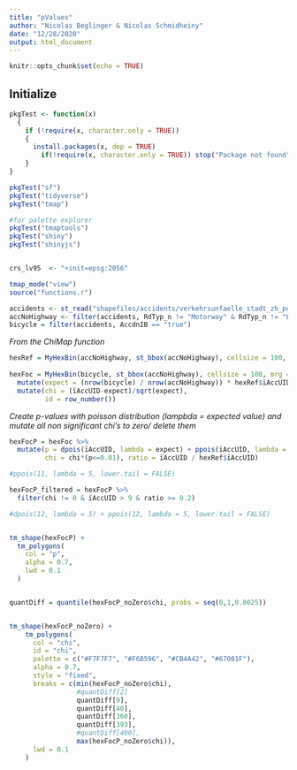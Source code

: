 ---
title: "pValues"
author: "Nicolas Beglinger & Nicolas Schmidheiny"
date: "12/28/2020"
output: html_document
---

```{r setup, include=FALSE}
knitr::opts_chunk$set(echo = TRUE)
```

## Initialize
```{r, echo = FALSE, message = FALSE}
pkgTest <- function(x) 
  {
    if (!require(x, character.only = TRUE))
    {
      install.packages(x, dep = TRUE)
        if(!require(x, character.only = TRUE)) stop("Package not found")
    }
}

pkgTest("sf")
pkgTest("tidyverse")
pkgTest("tmap")

#for palette explorer
pkgTest("tmaptools")
pkgTest("shiny")
pkgTest("shinyjs")


crs_lv95  <- "+init=epsg:2056"

tmap_mode("view")
source("functions.r")
```

```{r}
accidents <- st_read("shapefiles/accidents/verkehrsunfaelle_stadt_zh_points_new.shp")
accNoHighway <- filter(accidents, RdTyp_n != "Motorway" & RdTyp_n != "Expressway")
bicycle = filter(accidents, AccdnIB == "true")


```

*From the ChiMap function*
```{r}
hexRef = MyHexBin(accNoHighway, st_bbox(accNoHighway), cellsize = 100, mrg = 100)
    
hexFoc = MyHexBin(bicycle, st_bbox(accNoHighway), cellsize = 100, mrg = 100) %>%
  mutate(expect = (nrow(bicycle) / nrow(accNoHighway)) * hexRef$ïAccUID) %>%
  mutate(chi = (ïAccUID-expect)/sqrt(expect),
         id = row_number())

```

*Create p-values with poisson distribution (lampbda = expected value) and mutate all non significant chi's to zero/ delete them*
```{r}
hexFocP = hexFoc %>%
  mutate(p = dpois(ïAccUID, lambda = expect) + ppois(ïAccUID, lambda = expect, lower.tail = FALSE),
         chi = chi*(p<=0.01), ratio = ïAccUID / hexRef$ïAccUID)

#ppois(11, lambda = 5, lower.tail = FALSE)

hexFocP_filtered = hexFocP %>%
  filter(chi != 0 & ïAccUID > 9 & ratio >= 0.2)

#dpois(12, lambda = 5) + ppois(12, lambda = 5, lower.tail = FALSE)


tm_shape(hexFocP) +
  tm_polygons(
    col = "p",
    alpha = 0.7,
    lwd = 0.1
  )


quantDiff = quantile(hexFocP_noZero$chi, probs = seq(0,1,0.0025))


tm_shape(hexFocP_noZero) +
    tm_polygons(
      col = "chi",
      id = "chi",
      palette = c("#F7F7F7", "#F6B596", "#CB4A42", "#67001F"),
      alpha = 0.7,
      style = "fixed",
      breaks = c(min(hexFocP_noZero$chi), 
                 #quantDiff[2] 
                 quantDiff[9], 
                 quantDiff[40], 
                 quantDiff[360], 
                 quantDiff[393],
                 #quantDiff[400], 
                 max(hexFocP_noZero$chi)),
      lwd = 0.1
    )
```






